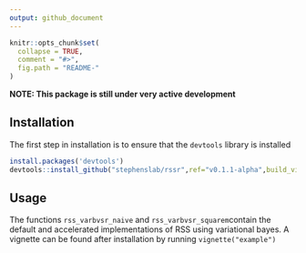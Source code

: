 ```yaml
---
output: github_document
---
```


<!-- README.md is generated from README.Rmd. Please edit that file -->

```r
knitr::opts_chunk$set(
  collapse = TRUE,
  comment = "#>",
  fig.path = "README-"
)
```

**NOTE: This package is still under very active development**

## Installation
The first step in installation is to ensure that the `devtools` library is installed

```r
install.packages('devtools')
devtools::install_github("stephenslab/rssr",ref="v0.1.1-alpha",build_vignettes = TRUE)
```

## Usage

The functions  `rss_varbvsr_naive`  and `rss_varbvsr_squarem`contain the default and accelerated implementations of RSS using variational bayes. A vignette can be found after installation by running `vignette("example")`